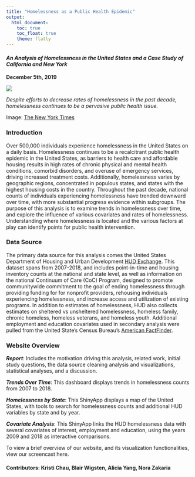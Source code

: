 ```yaml
---
title: "Homelessness as a Public Health Epidemic"
output: 
  html_document:
    toc: true
    toc_float: true
    theme: flatly
---
```


#### _An Analysis of Homelessness in the United States and a Case Study of California and New York_
**December 5th, 2019**

![](images/Homelessness_SF.jpg)

_Despite efforts to decrease rates of homelessness in the past decade, homelessness continues to be a pervasive public health issue._

Image: [The New York Times](https://www.nytimes.com/2019/11/14/reader-center/homeless-in-california.html)


### Introduction
Over 500,000 individuals experience homelessness in the United States on a daily basis. Homelessness continues to be a recalcitrant public health epidemic in the United States, as barriers to health care and affordable housing results in high rates of chronic physical and mental health conditions, comorbid disorders, and overuse of emergency services, driving increased treatment costs. Additionally, homelessness varies by geographic regions, concentrated in populous states, and states with the highest housing costs in the country. Throughout the past decade, national counts of individuals experiencing homelessness have trended downward over time, with more substantial progress evidence within subgroups. The purpose of this analysis is to examine trends in homelessness over time, and explore the influence of various covariates and rates of homelessness. Understanding where homelessness is located and the various factors at play can identify points for public health intervention.


### Data Source
The primary data source for this analysis comes the United States Department of Housing and Urban Development [HUD Exchange](https://www.hudexchange.info/resource/5783/2018-ahar-part-1-pit-estimates-of-homelessness-in-the-us/). This dataset spans from 2007-2018, and includes point-in-time and housing inventory counts at the national and state level, as well as information on the national Continuum of Care (CoC) Program, designed to promote communitywide commitment to the goal of ending homelessness through providing funding for for nonprofit providers, rehousing individuals experiencing homelessness, and increase access and utilization of existing programs. In addition to estimates of homelessness, HUD also collects estimates on sheltered vs unsheltered homelessness, homeless family, chronic homeless, homeless veterans, and homeless youth. Additional employment and education covariates used in secondary analysis were pulled from the United State's Census Bureau's [American FactFinder](https://factfinder.census.gov/faces/nav/jsf/pages/index.xhtml).


### Website Overview

_**Report**_: Includes the motivation driving this analysis, related work, initial study questions, the data source cleaning analysis and visualizations, statistical analyses, and a discussion.


_**Trends Over Time**_: This dashboard displays trends in homelessness counts from 2007 to 2018.


_**Homelessness by State**_: This ShinyApp displays a map of the United States, with tools to search for homelessness counts and additional HUD variables by state and by year.


_**Covariate Analysis**_: This ShinyApp links the HUD homelessness data with several covariates of interest, employment and education, using the years 2009 and 2018 as interactive comparisons. 


To view a brief overview of our website, and its visualization functionalities, view our screencast here.

#### Contributors: Kristi Chau, Blair Wigsten, Alicia Yang, Nora Zakaria